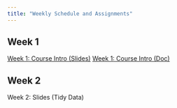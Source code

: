 ```yaml
---
title: "Weekly Schedule and Assignments"
---
```


## Week 1
[Week 1: Course Intro (Slides)](https://sarahshy.github.io/STAT-184-Website/01_course_intro.html)
[Week 1: Course Intro (Doc)](https://sarahshy.github.io/STAT-184-Website/01_course_intro_doc.html)

## Week 2
Week 2: Slides (Tidy Data)